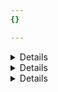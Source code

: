 ```yaml
---
{}

---
```




<Details header="Cloudflare Tunnel (HTTP / WebSockets)">

<Render file="cloudflare-tunnels-origin-description" product="learning-paths" />


</Details>


<Details header="HTTP Header Validation">

Only allow traffic with specific (and secret) HTTP headers.

* **Security**: Moderately secure.
* **Availability**: All customers.
* **Challenges**:
  * Requires more configuration efforts on application- and server-side to accept those headers.
  * Basic authentication is vulnerable to replay attacks. Because basic authentication does not encrypt user credentials, it is important that traffic always be sent over an encrypted SSL session.
  * There might be valid use cases for a mismatch in SNI / Host headers such as through [Origin or Page Rules](/rules/origin-rules/features/), [Load Balancing](/load-balancing/additional-options/override-http-host-headers/), or [Workers](/workers/runtime-apis/request/), which all offer HTTP Host Header overrides.
* **Process**:
  1. Use [Transform rules](/rules/transform/request-header-modification/) or [Workers](/workers/examples/alter-headers/) to add an HTTP Auth Header.
  2. Configure your origin server to restrict access based on the [HTTP Auth Header](/workers/examples/auth-with-headers/) (or perform [HTTP Basic Authentication](/workers/examples/basic-auth/)).
  3. Configure your origin server to restrict access based on the [HTTP Host Header](https://developer.mozilla.org/en-US/docs/Web/HTTP/Headers/Host). Specifically, only allow requests which contain expected HTTP Host Header values, and reject all other requests.


</Details>


<Details header="JSON Web Tokens (JWT) Validation">

Only allow traffic with the appropriate JWT.

* **Security**: Very secure.
* **Availability**: Some customers.
* **Challenges**:
  * Requires either installing incremental software or modifying application code.
  * Lots of manual work.
* **Resources**:
  * [Validate JWTs for an Access application](/cloudflare-one/identity/authorization-cookie/validating-json/)
  * [Validate JWTs for an API](/api-shield/security/jwt-validation/)


</Details>
